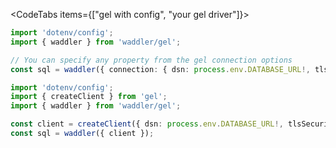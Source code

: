 

<CodeTabs items={["gel with config", "your gel driver"]}>
```typescript copy
import 'dotenv/config';
import { waddler } from 'waddler/gel';

// You can specify any property from the gel connection options
const sql = waddler({ connection: { dsn: process.env.DATABASE_URL!, tlsSecurity: 'insecure' } });
```
```typescript copy
import 'dotenv/config';
import { createClient } from 'gel';
import { waddler } from 'waddler/gel';

const client = createClient({ dsn: process.env.DATABASE_URL!, tlsSecurity: 'insecure' });
const sql = waddler({ client });
```
</CodeTabs>
